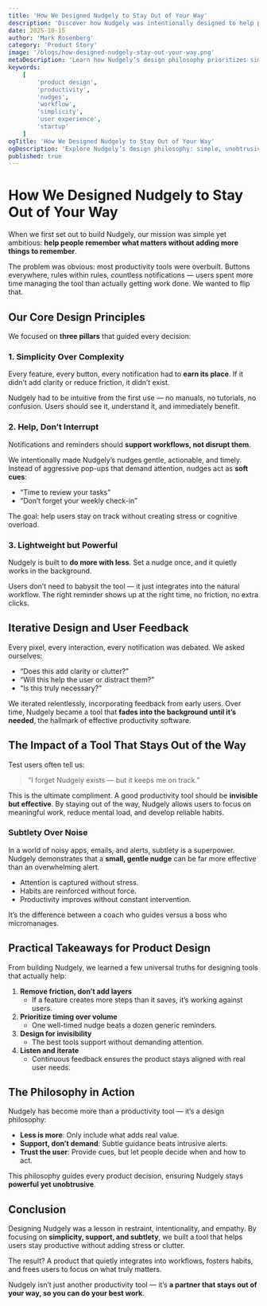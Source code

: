 ```yaml
---
title: 'How We Designed Nudgely to Stay Out of Your Way'
description: 'Discover how Nudgely was intentionally designed to help people stay on track without adding clutter, complexity, or distraction to their workflow.'
date: 2025-10-15
author: 'Mark Rosenberg'
category: 'Product Story'
image: '/blogs/how-designed-nudgely-stay-out-your-way.png'
metaDescription: 'Learn how Nudgely’s design philosophy prioritizes simplicity, unobtrusive nudges, and lightweight functionality to support productivity without distraction.'
keywords:
    [
        'product design',
        'productivity',
        'nudges',
        'workflow',
        'simplicity',
        'user experience',
        'startup'
    ]
ogTitle: 'How We Designed Nudgely to Stay Out of Your Way'
ogDescription: 'Explore Nudgely’s design philosophy: simple, unobtrusive, and powerful tools that help you stay productive without cluttering your workflow.'
published: true
---
```


# How We Designed Nudgely to Stay Out of Your Way

When we first set out to build Nudgely, our mission was simple yet ambitious: **help people remember what matters without adding more things to remember**.

The problem was obvious: most productivity tools were overbuilt. Buttons everywhere, rules within rules, countless notifications — users spent more time managing the tool than actually getting work done. We wanted to flip that.

## Our Core Design Principles

We focused on **three pillars** that guided every decision:

### 1. Simplicity Over Complexity

Every feature, every button, every notification had to **earn its place**. If it didn’t add clarity or reduce friction, it didn’t exist.

Nudgely had to be intuitive from the first use — no manuals, no tutorials, no confusion. Users should see it, understand it, and immediately benefit.

### 2. Help, Don’t Interrupt

Notifications and reminders should **support workflows, not disrupt them**.

We intentionally made Nudgely’s nudges gentle, actionable, and timely. Instead of aggressive pop-ups that demand attention, nudges act as **soft cues**:

- “Time to review your tasks”
- “Don’t forget your weekly check-in”

The goal: help users stay on track without creating stress or cognitive overload.

### 3. Lightweight but Powerful

Nudgely is built to **do more with less**. Set a nudge once, and it quietly works in the background.

Users don’t need to babysit the tool — it just integrates into the natural workflow. The right reminder shows up at the right time, no friction, no extra clicks.

## Iterative Design and User Feedback

Every pixel, every interaction, every notification was debated. We asked ourselves:

- “Does this add clarity or clutter?”
- “Will this help the user or distract them?”
- “Is this truly necessary?”

We iterated relentlessly, incorporating feedback from early users. Over time, Nudgely became a tool that **fades into the background until it’s needed**, the hallmark of effective productivity software.

## The Impact of a Tool That Stays Out of the Way

Test users often tell us:

> “I forget Nudgely exists — but it keeps me on track.”

This is the ultimate compliment. A good productivity tool should be **invisible but effective**. By staying out of the way, Nudgely allows users to focus on meaningful work, reduce mental load, and develop reliable habits.

### Subtlety Over Noise

In a world of noisy apps, emails, and alerts, subtlety is a superpower. Nudgely demonstrates that a **small, gentle nudge** can be far more effective than an overwhelming alert.

- Attention is captured without stress.
- Habits are reinforced without force.
- Productivity improves without constant intervention.

It’s the difference between a coach who guides versus a boss who micromanages.

## Practical Takeaways for Product Design

From building Nudgely, we learned a few universal truths for designing tools that actually help:

1. **Remove friction, don’t add layers**
    - If a feature creates more steps than it saves, it’s working against users.
2. **Prioritize timing over volume**
    - One well-timed nudge beats a dozen generic reminders.
3. **Design for invisibility**
    - The best tools support without demanding attention.
4. **Listen and iterate**
    - Continuous feedback ensures the product stays aligned with real user needs.

## The Philosophy in Action

Nudgely has become more than a productivity tool — it’s a design philosophy:

- **Less is more**: Only include what adds real value.
- **Support, don’t demand**: Subtle guidance beats intrusive alerts.
- **Trust the user**: Provide cues, but let people decide when and how to act.

This philosophy guides every product decision, ensuring Nudgely stays **powerful yet unobtrusive**.

## Conclusion

Designing Nudgely was a lesson in restraint, intentionality, and empathy. By focusing on **simplicity, support, and subtlety**, we built a tool that helps users stay productive without adding stress or clutter.

The result? A product that quietly integrates into workflows, fosters habits, and frees users to focus on what truly matters.

Nudgely isn’t just another productivity tool — it’s **a partner that stays out of your way, so you can do your best work**.
